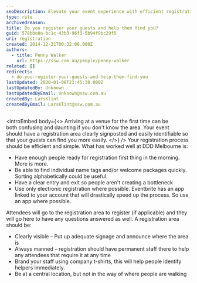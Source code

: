 ```yaml
---
seoDescription: Elevate your event experience with efficient registration and personalized support at a clearly signposted and easily accessible area.
type: rule
archivedreason:
title: Do you register your guests and help them find you?
guid: 578bbe0a-bc1c-43b3-96f3-5b94f9bc29f5
uri: registration
created: 2014-12-31T00:32:06.000Z
authors:
  - title: Penny Walker
    url: https://ssw.com.au/people/penny-walker
related: []
redirects:
  - do-you-register-your-guests-and-help-them-find-you
lastUpdated: 2020-01-08T23:45:38.000Z
lastUpdatedBy: Unknown
lastUpdatedByEmail: Unknown@ssw.com.au
createdBy: LarsKlint
createdByEmail: LarsKlint@ssw.com.au
---
```


<introEmbed
  body={<>
Arriving at a venue for the first time can be both confusing and daunting if you don't know the area. Your event should have a registration area clearly signposted and easily identifiable so that your guests can find you more easily.
  </>}
/>
Your registration process should be efficient and simple. What has worked well at DDD Melbourne is:

- Have enough people ready for registration first thing in the morning. More is more.
- Be able to find individual name tags and/or welcome packages quickly. Sorting alphabetically could be useful.
- Have a clear entry and exit so people aren't creating a bottleneck
- Use only electronic registration where possible. Eventbrite has an app linked to your account that will drastically speed up the process. So use an app where possible.

Attendees will go to the registration area to register (if applicable) and they will go here to have any questions answered as well. A registration area should be:

- Clearly visible – Put up adequate signage and announce where the area is
- Always manned – registration should have permanent staff there to help any attendees that require it at any time
- Brand your staff using company t-shirts, this will help people identify helpers immediately.
- Be at a central location, but not in the way of where people are walking
